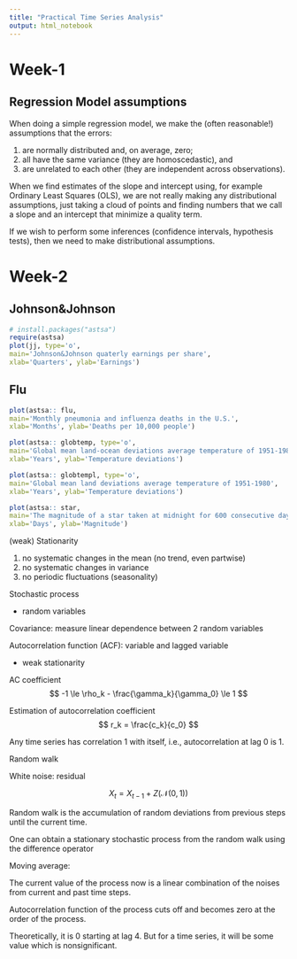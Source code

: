 ```yaml
---
title: "Practical Time Series Analysis"
output: html_notebook
---
```


# Week-1

## Regression Model assumptions

When doing a simple regression model, we make the (often reasonable!) 
assumptions that the errors:

1. are normally distributed and, on average, zero;
2. all have the same variance (they are homoscedastic), and
3. are unrelated to each other (they are independent across observations).


When
we find estimates of the slope and intercept using, for example Ordinary Least Squares (OLS),
we are not really making any distributional assumptions, just taking a cloud of points and finding
numbers that we call a slope and an intercept that minimize a quality term.


If we wish to perform some inferences (confidence intervals, hypothesis tests), then we need to
make distributional assumptions.


# Week-2

## Johnson&Johnson


```r
# install.packages("astsa")
require(astsa)
plot(jj, type='o',
main='Johnson&Johnson quaterly earnings per share',
xlab='Quarters', ylab='Earnings')
```

## Flu

```r
plot(astsa:: flu,
main='Monthly pneumonia and influenza deaths in the U.S.',
xlab='Months', ylab='Deaths per 10,000 people')
```
```r
plot(astsa:: globtemp, type='o',
main='Global mean land-ocean deviations average temperature of 1951-1980',
xlab='Years', ylab='Temperature deviations')
```

```r
plot(astsa:: globtempl, type='o',
main='Global mean land deviations average temperature of 1951-1980',
xlab='Years', ylab='Temperature deviations')
```


```r
plot(astsa:: star,
main='The magnitude of a star taken at midnight for 600 consecutive days',
xlab='Days', ylab='Magnitude')
```



(weak) Stationarity


1. no systematic changes in the mean (no trend, even partwise)
2. no systematic changes in variance
3. no periodic fluctuations (seasonality)

Stochastic process

* random variables


Covariance: measure linear dependence between 2 random variables


Autocorrelation function (ACF): variable and lagged variable

* weak stationarity

AC coefficient
$$ -1 \le \rho_k - \frac{\gamma_k}{\gamma_0} \le 1 $$

Estimation of autocorrelation coefficient
$$ r_k = \frac{c_k}{c_0}  $$

Any time series has correlation 1 with itself, i.e., autocorrelation at lag 0 is 1.


Random walk 

White noise: residual

$$ X_t = X_{t-1} + Z(\mathcal{N}(0,1)) $$

Random walk is the accumulation of random deviations from previous steps until the current time.


One can obtain a stationary stochastic process from the random walk using the difference operator


Moving average:

The current value of the process now is a linear combination of the noises from current and past time steps.

Autocorrelation function of the process cuts off and becomes zero at the order of the process.

Theoretically, it is 0 starting at lag 4. But for a time series, it will be some value which is nonsignificant. 

<!-- 
New cell: *Ctrl+Alt+I* 
Preview : *Ctrl+Shift+K* 
-->
